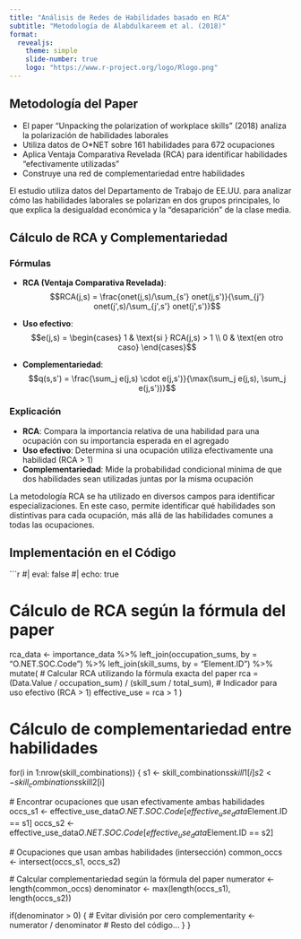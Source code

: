 ```yaml
---
title: "Análisis de Redes de Habilidades basado en RCA"
subtitle: "Metodología de Alabdulkareem et al. (2018)"
format: 
  revealjs:
    theme: simple
    slide-number: true
    logo: "https://www.r-project.org/logo/Rlogo.png"
---
```


## Metodología del Paper

- El paper "Unpacking the polarization of workplace skills" (2018) analiza la polarización de habilidades laborales
- Utiliza datos de O*NET sobre 161 habilidades para 672 ocupaciones
- Aplica Ventaja Comparativa Revelada (RCA) para identificar habilidades "efectivamente utilizadas"
- Construye una red de complementariedad entre habilidades

::: {.notes}
El estudio utiliza datos del Departamento de Trabajo de EE.UU. para analizar cómo las habilidades laborales se polarizan en dos grupos principales, lo que explica la desigualdad económica y la "desaparición" de la clase media.
:::

## Cálculo de RCA y Complementariedad

::: {.panel-tabset}

### Fórmulas

- **RCA (Ventaja Comparativa Revelada)**:
  $$RCA(j,s) = \frac{onet(j,s)/\sum_{s'} onet(j,s')}{\sum_{j'} onet(j',s)/\sum_{j',s'} onet(j',s')}$$

- **Uso efectivo**:
  $$e(j,s) = \begin{cases} 
  1 & \text{si } RCA(j,s) > 1 \\
  0 & \text{en otro caso}
  \end{cases}$$

- **Complementariedad**:
  $$q(s,s') = \frac{\sum_j e(j,s) \cdot e(j,s')}{\max(\sum_j e(j,s), \sum_j e(j,s'))}$$

### Explicación

- **RCA**: Compara la importancia relativa de una habilidad para una ocupación con su importancia esperada en el agregado
- **Uso efectivo**: Determina si una ocupación utiliza efectivamente una habilidad (RCA > 1)
- **Complementariedad**: Mide la probabilidad condicional mínima de que dos habilidades sean utilizadas juntas por la misma ocupación

:::

::: {.notes}
La metodología RCA se ha utilizado en diversos campos para identificar especializaciones. En este caso, permite identificar qué habilidades son distintivas para cada ocupación, más allá de las habilidades comunes a todas las ocupaciones.
:::

## Implementación en el Código

```r
#| eval: false
#| echo: true

# Cálculo de RCA según la fórmula del paper
rca_data <- importance_data %>%
  left_join(occupation_sums, by = "O.NET.SOC.Code") %>%
  left_join(skill_sums, by = "Element.ID") %>%
  mutate(
    # Calcular RCA utilizando la fórmula exacta del paper
    rca = (Data.Value / occupation_sum) / (skill_sum / total_sum),
    # Indicador para uso efectivo (RCA > 1)
    effective_use = rca > 1
  )

# Cálculo de complementariedad entre habilidades
for(i in 1:nrow(skill_combinations)) {
  s1 <- skill_combinations$skill1[i]
  s2 <- skill_combinations$skill2[i]
  
  # Encontrar ocupaciones que usan efectivamente ambas habilidades
  occs_s1 <- effective_use_data$O.NET.SOC.Code[effective_use_data$Element.ID == s1]
  occs_s2 <- effective_use_data$O.NET.SOC.Code[effective_use_data$Element.ID == s2]
  
  # Ocupaciones que usan ambas habilidades (intersección)
  common_occs <- intersect(occs_s1, occs_s2)
  
  # Calcular complementariedad según la fórmula del paper
  numerator <- length(common_occs)
  denominator <- max(length(occs_s1), length(occs_s2))
  
  if(denominator > 0) {  # Evitar división por cero
    complementarity <- numerator / denominator
    # Resto del código...
  }
}